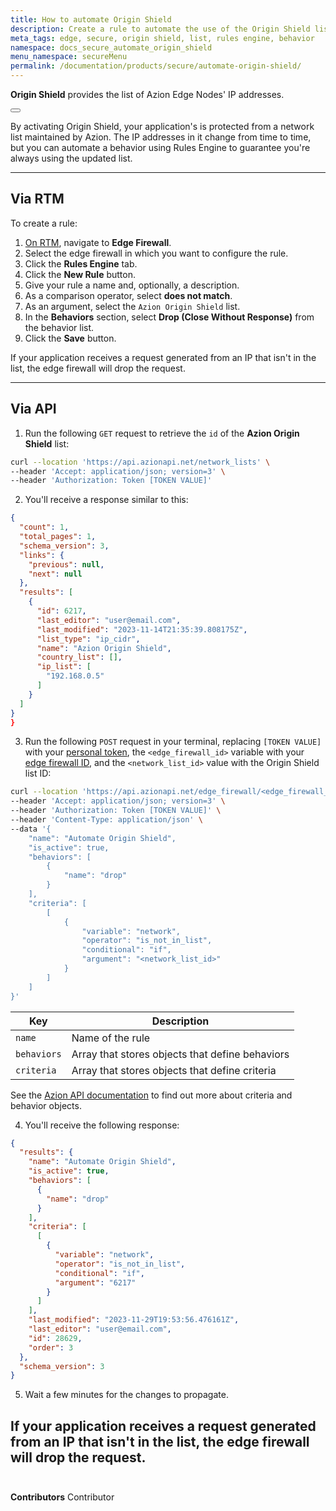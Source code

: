 ```yaml
---
title: How to automate Origin Shield
description: Create a rule to automate the use of the Origin Shield list and block potential harmful IPs.
meta_tags: edge, secure, origin shield, list, rules engine, behavior
namespace: docs_secure_automate_origin_shield
menu_namespace: secureMenu
permalink: /documentation/products/secure/automate-origin-shield/
---
```



**Origin Shield** provides the list of Azion Edge Nodes' IP addresses.

<Button href="/en/documentation/products/secure/secure-infrastructure/" text="go to secure an infrastructure" variant="secondary"></Button>

By activating Origin Shield, your application's is protected from a network list maintained by Azion. The IP addresses in it change from time to time, but you can automate a behavior using Rules Engine to guarantee you're always using the updated list.

---

## Via RTM

To create a rule:

1. [On RTM](/en/documentation/products/guides/how-to-access-rtm/), navigate to **Edge Firewall**.
2. Select the edge firewall in which you want to configure the rule.
3. Click the **Rules Engine** tab.
4. Click the **New Rule** button.
5. Give your rule a name and, optionally, a description.
6. As a comparison operator, select **does not match**.
7. As an argument, select the `Azion Origin Shield` list.
8. In the **Behaviors** section, select **Drop (Close Without Response)** from the behavior list.
9. Click the **Save** button.

If your application receives a request generated from an IP that isn't in the list, the edge firewall will drop the request.

---

## Via API

1. Run the following `GET` request to retrieve the `id` of the **Azion Origin Shield** list:

```bash
curl --location 'https://api.azionapi.net/network_lists' \
--header 'Accept: application/json; version=3' \
--header 'Authorization: Token [TOKEN VALUE]'
```

2. You'll receive a response similar to this:

```json
{
  "count": 1,
  "total_pages": 1,
  "schema_version": 3,
  "links": {
    "previous": null,
    "next": null
  },
  "results": [
    {
      "id": 6217,
      "last_editor": "user@email.com",
      "last_modified": "2023-11-14T21:35:39.808175Z",
      "list_type": "ip_cidr",
      "name": "Azion Origin Shield",
      "country_list": [],
      "ip_list": [
        "192.168.0.5"
      ]
    }
  ]
}
}
```

3. Run the following `POST` request in your terminal, replacing `[TOKEN VALUE]` with your [personal token](/en/documentation/products/guides/personal-tokens/), the `<edge_firewall_id>` variable with your [edge firewall ID](https://api.azion.com/#58376993-e0dd-4b51-9cd3-41d86122728f), and the `<network_list_id>` value with the Origin Shield list ID:

```bash
curl --location 'https://api.azionapi.net/edge_firewall/<edge_firewall_id>/rules_engine' \
--header 'Accept: application/json; version=3' \
--header 'Authorization: Token [TOKEN VALUE]' \
--header 'Content-Type: application/json' \
--data '{
    "name": "Automate Origin Shield",
    "is_active": true,
    "behaviors": [
        {
            "name": "drop"
        }
    ],
    "criteria": [
        [
            {
                "variable": "network",
                "operator": "is_not_in_list",
                "conditional": "if",
                "argument": "<network_list_id>"
            }
        ]
    ]
}'
```

| Key | Description |
| --- | --- |
| `name` | Name of the rule |
| `behaviors` | Array that stores objects that define behaviors |
| `criteria` | Array that stores objects that define criteria |

See the [Azion API documentation](https://api.azion.com/#ff2b221b-0054-407f-aad3-39cda3a9ed0f) to find out more about criteria and behavior objects.

4. You'll receive the following response:

```json
{
  "results": {
    "name": "Automate Origin Shield",
    "is_active": true,
    "behaviors": [
      {
        "name": "drop"
      }
    ],
    "criteria": [
      [
        {
          "variable": "network",
          "operator": "is_not_in_list",
          "conditional": "if",
          "argument": "6217"
        }
      ]
    ],
    "last_modified": "2023-11-29T19:53:56.476161Z",
    "last_editor": "user@email.com",
    "id": 28629,
    "order": 3
  },
  "schema_version": 3
}
```

5. Wait a few minutes for the changes to propagate.

If your application receives a request generated from an IP that isn't in the list, the edge firewall will drop the request.
<br /><br />
---

**Contributors** <ContributorList>Contributor</ContributorList>

